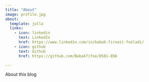 ```yaml
---
title: "About"
image: profile.jpg
about:
  template: jolla
  links:
    - icon: linkedin
      text: LinkedIn
      href: https://www.linkedin.com/in/babak-firoozi-fooladi/
    - icon: github
      text: Github
      href: https://github.com/Babakfifoo/DS01-EDA

---
```


About this blog
